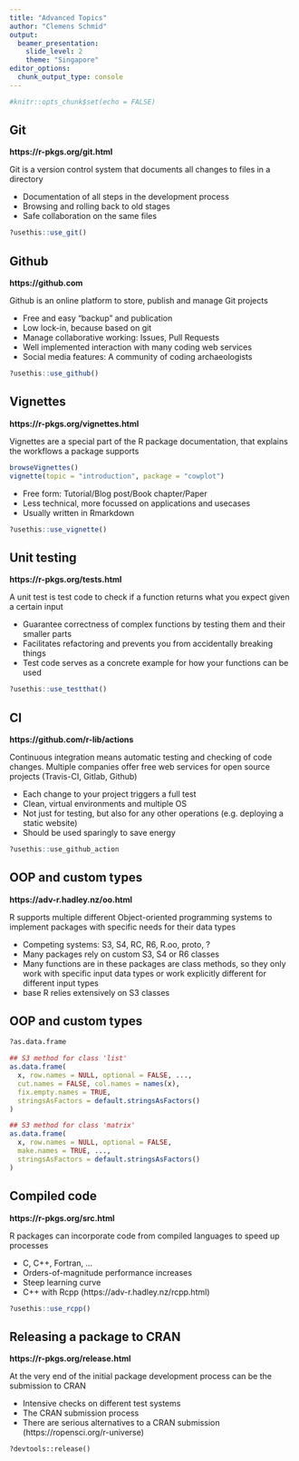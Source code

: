 ```yaml
---
title: "Advanced Topics"
author: "Clemens Schmid"
output: 
  beamer_presentation:
    slide_level: 2
    theme: "Singapore"
editor_options: 
  chunk_output_type: console
---
```


```r
#knitr::opts_chunk$set(echo = FALSE)
```

## Git

**https://r-pkgs.org/git.html**

Git is a version control system that documents all changes to files in a directory

- Documentation of all steps in the development process
- Browsing and rolling back to old stages
- Safe collaboration on the same files

```r
?usethis::use_git()
```

## Github

**https://github.com**

Github is an online platform to store, publish and manage Git projects

- Free and easy "backup" and publication
- Low lock-in, because based on git
- Manage collaborative working: Issues, Pull Requests
- Well implemented interaction with many coding web services
- Social media features: A community of coding archaeologists

```r
?usethis::use_github()
```

## Vignettes

**https://r-pkgs.org/vignettes.html**

Vignettes are a special part of the R package documentation, that explains the workflows a package supports

```r
browseVignettes()
vignette(topic = "introduction", package = "cowplot")
```

- Free form: Tutorial/Blog post/Book chapter/Paper
- Less technical, more focussed on applications and usecases
- Usually written in Rmarkdown

```r
?usethis::use_vignette()
```

## Unit testing

**https://r-pkgs.org/tests.html**

A unit test is test code to check if a function returns what you expect given a certain input

- Guarantee correctness of complex functions by testing them and their smaller parts
- Facilitates refactoring and prevents you from accidentally breaking things
- Test code serves as a concrete example for how your functions can be used

```r
?usethis::use_testthat()
```

## CI

**https://github.com/r-lib/actions**

Continuous integration means automatic testing and checking of code changes. Multiple companies offer free web services for open source projects (Travis-CI, Gitlab, Github)

- Each change to your project triggers a full test
- Clean, virtual environments and multiple OS
- Not just for testing, but also for any other operations (e.g. deploying a static website)
- Should be used sparingly to save energy

```r
?usethis::use_github_action
```

## OOP and custom types

**https://adv-r.hadley.nz/oo.html**

R supports multiple different Object-oriented programming systems to implement packages with specific needs for their data types

- Competing systems: S3, S4, RC, R6, R.oo, proto, ?
- Many packages rely on custom S3, S4 or R6 classes
- Many functions are in these packages are class methods, so they only work with specific input data types or work explicitly different for different input types
- base R relies extensively on S3 classes

## OOP and custom types

```r
?as.data.frame
```

```r
## S3 method for class 'list'
as.data.frame(
  x, row.names = NULL, optional = FALSE, ...,
  cut.names = FALSE, col.names = names(x), 
  fix.empty.names = TRUE,
  stringsAsFactors = default.stringsAsFactors()
)

## S3 method for class 'matrix'
as.data.frame(
  x, row.names = NULL, optional = FALSE,
  make.names = TRUE, ...,
  stringsAsFactors = default.stringsAsFactors()
)
```

## Compiled code

**https://r-pkgs.org/src.html**

R packages can incorporate code from compiled languages to speed up processes

- C, C++, Fortran, ...
- Orders-of-magnitude performance increases
- Steep learning curve
- C++ with Rcpp (https://adv-r.hadley.nz/rcpp.html)

```r
?usethis::use_rcpp()
```

## Releasing a package to CRAN

**https://r-pkgs.org/release.html**

At the very end of the initial package development process can be the submission to CRAN

- Intensive checks on different test systems
- The CRAN submission process
- There are serious alternatives to a CRAN submission (https://ropensci.org/r-universe)

`?devtools::release()`

